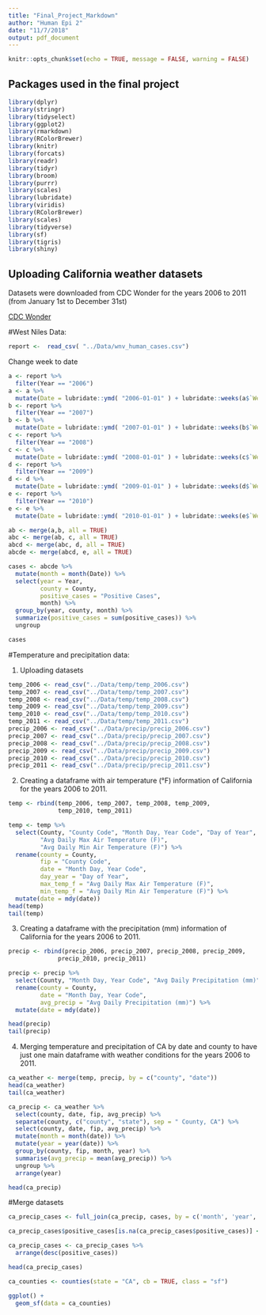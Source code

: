 ```yaml
---
title: "Final_Project_Markdown"
author: "Human Epi 2"
date: "11/7/2018"
output: pdf_document
---
```


```r
knitr::opts_chunk$set(echo = TRUE, message = FALSE, warning = FALSE)
```

## Packages used in the final project
```r
library(dplyr)
library(stringr)
library(tidyselect)
library(ggplot2)
library(rmarkdown)
library(RColorBrewer)
library(knitr)
library(forcats)
library(readr)
library(tidyr)
library(broom)
library(purrr)
library(scales)
library(lubridate)
library(viridis)
library(RColorBrewer)
library(scales)
library(tidyverse)
library(sf)
library(tigris)
library(shiny)
```

## Uploading California weather datasets 

Datasets were downloaded from CDC Wonder for the years 2006 to 2011 (from January 1st to December 31st)

[CDC Wonder](https://wonder.cdc.gov/)

#West Niles Data:

```r
report <-  read_csv( "../Data/wnv_human_cases.csv")
```

Change week to date

```r

a <- report %>%
  filter(Year == "2006") 
a <- a %>% 
  mutate(Date = lubridate::ymd( "2006-01-01" ) + lubridate::weeks(a$`Week Reported` - 1 ))
b <- report %>%
  filter(Year == "2007")
b <- b %>% 
  mutate(Date = lubridate::ymd( "2007-01-01" ) + lubridate::weeks(b$`Week Reported` - 1 ))
c <- report %>%
  filter(Year == "2008")
c <- c %>% 
  mutate(Date = lubridate::ymd( "2008-01-01" ) + lubridate::weeks(c$`Week Reported` - 1 ))
d <- report %>%
  filter(Year == "2009")
d <- d %>% 
  mutate(Date = lubridate::ymd( "2009-01-01" ) + lubridate::weeks(d$`Week Reported` - 1 ))
e <- report %>%
  filter(Year == "2010")
e <- e %>% 
  mutate(Date = lubridate::ymd( "2010-01-01" ) + lubridate::weeks(e$`Week Reported` - 1 ))

ab <- merge(a,b, all = TRUE)
abc <- merge(ab, c, all = TRUE)
abcd <- merge(abc, d, all = TRUE)
abcde <- merge(abcd, e, all = TRUE)
```

```r
cases <- abcde %>% 
  mutate(month = month(Date)) %>% 
  select(year = Year, 
         county = County, 
         positive_cases = "Positive Cases",
         month) %>% 
  group_by(year, county, month) %>% 
  summarize(positive_cases = sum(positive_cases)) %>% 
  ungroup

cases  
```

#Temperature and precipitation data: 

1. Uploading datasets

```r
temp_2006 <- read_csv("../Data/temp/temp_2006.csv")
temp_2007 <- read_csv("../Data/temp/temp_2007.csv")
temp_2008 <- read_csv("../Data/temp/temp_2008.csv")
temp_2009 <- read_csv("../Data/temp/temp_2009.csv")
temp_2010 <- read_csv("../Data/temp/temp_2010.csv")
temp_2011 <- read_csv("../Data/temp/temp_2011.csv")
precip_2006 <- read_csv("../Data/precip/precip_2006.csv")
precip_2007 <- read_csv("../Data/precip/precip_2007.csv")
precip_2008 <- read_csv("../Data/precip/precip_2008.csv")
precip_2009 <- read_csv("../Data/precip/precip_2009.csv")
precip_2010 <- read_csv("../Data/precip/precip_2010.csv")
precip_2011 <- read_csv("../Data/precip/precip_2011.csv")

```

2. Creating a dataframe with air temperature (°F) information of California for the years 2006 to 2011.

```r

temp <- rbind(temp_2006, temp_2007, temp_2008, temp_2009, 
              temp_2010, temp_2011)

temp <- temp %>% 
  select(County, "County Code", "Month Day, Year Code", "Day of Year", 
         "Avg Daily Max Air Temperature (F)", 
         "Avg Daily Min Air Temperature (F)") %>% 
  rename(county = County,
         fip = "County Code",
         date = "Month Day, Year Code",
         day_year = "Day of Year",
         max_temp_f = "Avg Daily Max Air Temperature (F)",
         min_temp_f = "Avg Daily Min Air Temperature (F)") %>% 
  mutate(date = mdy(date))
head(temp)
tail(temp)
```

3. Creating a dataframe with the precipitation (mm) information of California for the years 2006 to 2011.

```r

precip <- rbind(precip_2006, precip_2007, precip_2008, precip_2009, 
              precip_2010, precip_2011)

precip <- precip %>%
  select(County, "Month Day, Year Code", "Avg Daily Precipitation (mm)")%>%
  rename(county = County,
         date = "Month Day, Year Code",
         avg_precip = "Avg Daily Precipitation (mm)") %>% 
  mutate(date = mdy(date))

head(precip)
tail(precip)
```

4. Merging temperature and precipitation of CA by date and county to have just one main dataframe with weather conditions for the years 2006 to 2011.

```r

ca_weather <- merge(temp, precip, by = c("county", "date"))
head(ca_weather)
tail(ca_weather)

```

```r

ca_precip <- ca_weather %>% 
  select(county, date, fip, avg_precip) %>% 
  separate(county, c("county", "state"), sep = " County, CA") %>% 
  select(county, date, fip, avg_precip) %>% 
  mutate(month = month(date)) %>% 
  mutate(year = year(date)) %>% 
  group_by(county, fip, month, year) %>% 
  summarise(avg_precip = mean(avg_precip)) %>% 
  ungroup %>% 
  arrange(year)

head(ca_precip) 

```

#Merge datasets

```r

ca_precip_cases <- full_join(ca_precip, cases, by = c('month', 'year', 'county'))

ca_precip_cases$positive_cases[is.na(ca_precip_cases$positive_cases)] <- 0

ca_precip_cases <- ca_precip_cases %>% 
  arrange(desc(positive_cases))

head(ca_precip_cases)
```

```r

ca_counties <- counties(state = "CA", cb = TRUE, class = "sf")

ggplot() + 
  geom_sf(data = ca_counties)
```

